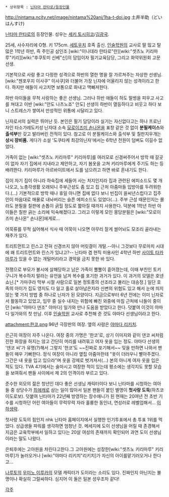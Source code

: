  * 상위항목 : [[닌타마 란타로/등장인물]]

http://nintama.ncity.net/image/nintama%20ani/1ha-t-doi.jpg
土井半助（どい はんすけ)

[[닌타마 란타로]]의 등장인물. 성우는 [[세키 토시히코]]/[[김광국]].

25세, 사수자리에 O형. 키 175cm. [[세토우치]] 호족 출신. [[인술학원]]의 교사로 말 많고 탈 많은 1학년 하반, 즉 주인공 삼인조 [wiki:"이나데라 란타로"란][wiki:"셋츠노 키리마루"키리][wiki:"후쿠토미 신베"신]의 담임이자 필기교육담당, 그리고 화약위원회 고문 선생.

기본적으로 사람 좋고 다정한 성격으로 하반의 열한 명을 잘 가르쳐주는 자상한 선생님. [wiki:"젠포우지 이사쿠" 이사쿠]와 더불어 가장 닌자에 어울리지 않는 성격이라고 한다. 하지만 애들이 사고치면 보통으로 화내고 맥빠져한다.

하반 아이들을 무척 사랑하는 좋은 선생님. 그러나 하반 애들이 하도 말썽을 피우고 사고를 쳐대고 이반 [wiki:"안도 나츠노죠" 안도] 선생이 하반이 열등하다고 비웃고 하다 보니 스트레스가 쌓여서 만성적인 위통에 시달리고 있다.

닌자로서의 실력은 뛰어난 듯. 본인은 필기 담당이라 실기는 자신없다고는 하나 프로닌자인 타소가레도키성 닌자대 소속 [[모로이즈미 손나몬]]을 표창 같은 것 없이 '''분필케이스'''와 '''출석부'''만 갖고 발라버린 전적이 있다. 참고로 이 분필케이스와 출석부 및 칠판지우개는 '''상시 장비품.''' 게다가 소설 '도쿠타케 최강의닌자'에서는 6학년 전원이 덤벼도 이길수 없었다.

가족이 없는 [wiki:"셋츠노 키리마루" 키리마루]를 여러모로 신경써주어서 방학 때 갈곳이 없자 자기 집에서 지내라고 제안하고, 자기 봄옷을 고쳐 키리마루에게 주기도 하는 등 배려한다. 키리마루가 아르바이트에서 도를 넘으려고 하면 바로 혼내기도 한다.

집이 자기 집이 아니라 하숙집에 세들어 사는 처지인지라 집과 관련된 에피소드도 몇 개 나오고, 노총각생활 오래되니 주부근성도 좀 있고 집 근처 아줌마들 입방아를 두려워한다.(...) 기본적으로 방학 때나 휴일 아니면 집에 없다 보니 빈집이 을씨년스럽다고 집주인이 마음대로 매물로 내놔버리는 슬픈 에피소드도 있었다(...).
주부 근성 때문인지는 몰라도 분필을 칠판에 손톱이 긁힐 정도로 짧아질 때까지 사용한다. 덕분에 1학년 하반 아이들은 칠판 긁는 소리에 익숙해졌다고.
그리고 이렇게 모인 몽당분필은 [wiki:"모로이즈미 손나몬" 손나몬]에게로...

어묵류를 무척 싫어해서 식사 때 어묵이 나오면 아무리 잘게 썰어놔도 모조리 골라내는 재주가 있다.

트리트먼트고 린스고 전혀 신경쓰지 않아 머릿결이 개털.--아니 그것보다 무로마치 시대에 왜 트리트먼트와 린스가 있냐고?-- 닌타마 겸 현직 미용사인 4학년 하반 [[사이토 타카마루]]가 있을 수 없는 개털머리라고 경악을 금치 못한 바 있다.

전쟁으로 부모가 불시에 살해당하고 남은 가족이 뿔뿔이 흩어졌는데, 이때 부친인 토키구니가 복수하지 말라는 유언을 남겨 복수를 포기한 과거가 있다. 이 과거의 모델은 호넨쇼닌.[* 가마쿠라 막부 시절 사람으로 일본 정토종의 선조라고 불리는 대승정.] 일단 호족의 아이가 집도 영지도 다 잃고 홀로 살아남은지라 신변의 위협도 있고 해서 눈에 띄지 않는 몇 가지 방법 중 하나로 닌자가 된 모양이다. 지금으로부터 6년 전에는 이미 닌자로서 활동하고 있었고, 임무 중 실수 내지는 위험에 빠진 와중에 마침 근처에 나들이 중이던 [wiki:"야마다 덴조" 야마다] 일가와 만나 도움을 받았다고 한다. 덧붙여 이것이 야마다 일가와의 첫 만남. 이후 [[인술학원]] 교사로 추천해 준 것도 야마다 선생님이라고 한다.

attachment:한코.png
96년 극장판의 여장. 옆의 사람은 [[야마다 리키치]].

은근히 여장이 자주 나온다. 여장 중의 가명은 '한코'로, 상기 이미지와 같이 덴코 씨처럼 진한 화장을 하지는 않고 간단히 머리를 내려묶고 여자 옷을 입는 정도. 야마다 선생의 '덴코 씨'가 유명(?)해서 그렇지 '한코'도 ~~진짜로 포기해서~~ 잊을 만하면 나와서 팬들이 매우 기뻐한다. 정식 여장이 아니라 옆집 아줌마한테 "옷이 더러우니 빨아주겠다. 그간은 내 옷을 입고 있으라"며 옷을 강제로 벗겨져서(…) 본의 아니게 여자 옷을 입은 적도 있다. TVA 4기에서는 술마시고 여장한 적이 있는데 평소에는 생각지도 못할 모습을 보여줘서 팬들 사이에서 제 2의 인격이라 부르고 있다.

준수한 외모의 젊은 청년인 데다 좋은 선생님 캐릭터이다 보니 닌타마를 시청하는 여아들 중 상당수가 [[최애캐]]로 삼는 일이 많아서 일본 팬들이 붙인 별명이 '''첫사랑 도둑'''(하츠코이도로보). 덧붙여 닌타마가 22년째 방영하는 장수애니가 된 현재는 20여년 전 초반 기수를 시청하던 어린 여아들이 무럭무럭 자라 훌륭한 동인녀, 연성러로 레벨업해서... [[이하생략]].

첫사랑 도둑의 힘인지 nhk 닌타마 홈페이지에서 실행한 인기투표에서 총 투표 1위를 먹었다. 상급생들 파워를 생각하면 엄청난 것. 메세지에 도이 선생님을 어릴 때 존경해서 지금은 교육학부에서 일하고 있다는 20살 여성의 존재까지 확인되어 과연 도이 선생님이라는 말도 나왔다.

은퇴후에는 고아원을 차린다고한다.그 고아원에는 성장한[wiki:"셋츠노 키리마루" 키리마루]가 놀러오거나 [wiki:"야마다 리키치"리키치]가 자신의 아이를맡기러오거나 한다고...

[[나루토]]의 [[우미노 이루카]]의 모델 캐릭터가 도이라는 소리도 있다. 진짜인지 아닌지는 불명이나 확실히 그럴싸하다. 심지어 이 둘은 일본 성우조차 같다!


[[각주]]
